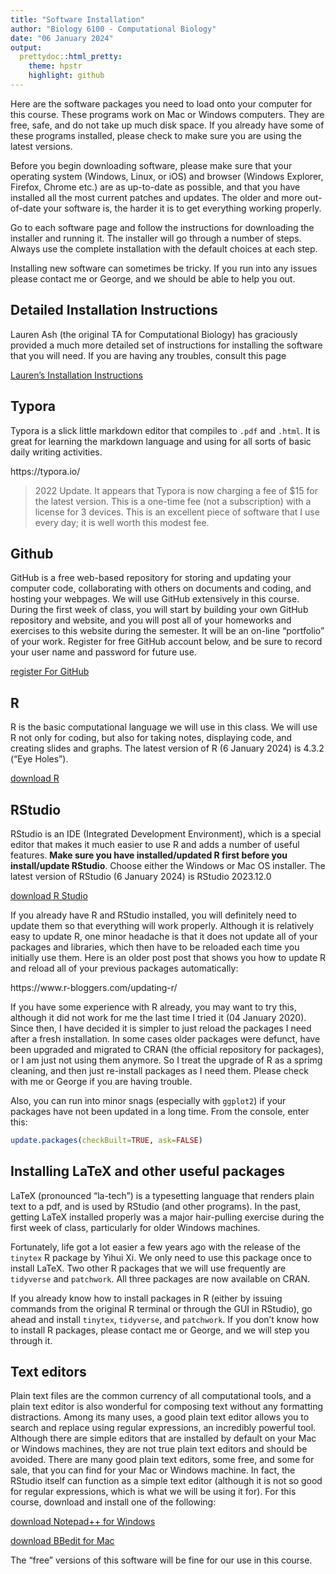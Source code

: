 ```yaml
---
title: "Software Installation"
author: "Biology 6100 - Computational Biology"
date: "06 January 2024"
output:
  prettydoc::html_pretty:
    theme: hpstr
    highlight: github
---
```

Here are the software packages you need to load onto your computer for this course. These programs work on Mac or Windows computers. They are free, safe, and do not take up much disk space. If you already have some of these programs installed, please check to make sure you are using the latest versions.

Before you begin downloading software, please make sure that your operating system (Windows, Linux, or iOS) and browser (Windows Explorer, Firefox, Chrome etc.) are as up-to-date as possible, and that you have installed all the most current patches and updates. The older and more out-of-date your software is, the harder it is to get everything working properly.

Go to each software page and follow the instructions for downloading the installer and running it. The installer will go through a number of steps. Always use the complete installation with the default choices at each step. 

Installing new software can sometimes be tricky. If you run into any issues please contact me or George, and we should be able to help you out.


## Detailed Installation Instructions

Lauren Ash (the original TA for Computational Biology) has graciously provided a much more detailed set of instructions for installing the software that you will need. If you are having any troubles, consult this page

[Lauren's Installation Instructions](Installation_Instructions.html)

## Typora

Typora is a slick little markdown editor that compiles to `.pdf` and `.html`. It is great for learning the markdown language and using for all sorts of basic daily writing activities. 

https://typora.io/

> 2022 Update. It appears that Typora is now charging a fee of $15 for the latest version. This is a one-time fee (not a subscription) with a license for 3 devices. This is an excellent piece of software that I use every day; it is well worth this modest fee.

## Github

GitHub is a free web-based repository for storing and updating your computer code, collaborating with others on documents and coding, and hosting your webpages. We will use GitHub extensively in this course. During the first week of class, you will start by building your own GitHub repository and website, and you will post all of your homeworks and exercises to this website during the semester. It will be an on-line "portfolio" of your work. Register for free GitHub account below, and be sure to record your user name and password for future use.

[register For GitHub](https://github.com/)

## R
R is the basic computational language we will use in this class. We will use R not only for coding, but also for taking notes, displaying code, and creating slides and graphs. The latest version of R (6 January 2024) is 4.3.2 ("Eye Holes").   

[download R](http://lib.stat.cmu.edu/R/CRAN/ )

## RStudio
RStudio is an IDE (Integrated Development Environment), which is a special editor that makes it much easier to use R and adds a number of useful features. **Make sure you have installed/updated R first before you install/update RStudio**. Choose either the Windows or Mac OS installer. The latest version of RStudio (6 January 2024) is RStudio 2023.12.0



[download R Studio](https://www.rstudio.com/products/rstudio/download/)

If you already have R and RStudio installed, you will definitely need to update them so that everything will work properly. Although it is relatively easy to update R, one minor headache is that it does not update all of your packages and libraries, which then have to be reloaded each time you initially use them. Here is an older post post that shows you how to update R and reload all of your previous packages automatically:

https://www.r-bloggers.com/updating-r/

If you have some experience with R already, you may want to try this, although it did not work for me the last time I tried it (04 January 2020). Since then, I have decided it is simpler to just reload the packages I need after a fresh installation. In some cases older packages were defunct, have been upgraded and migrated to CRAN (the official repository for packages), or I am just not using them anymore. So I treat the upgrade of R as a sprimg cleaning, and then just re-install packages as I need them. Please check with me or George if you are having trouble.


Also, you can run into minor snags (especially with `ggplot2`) if your packages have not been updated in a long time. From the console, enter this:

```r
update.packages(checkBuilt=TRUE, ask=FALSE)
```

## Installing LaTeX and other useful packages
LaTeX (pronounced "la-tech") is a typesetting language that renders plain text to a pdf, and is used by RStudio (and other programs). In the past, getting LaTeX installed properly was a major hair-pulling exercise during the first week of class, particularly for older Windows machines.

Fortunately, life got a lot easier a few years ago with the release of the `tinytex` R package by Yihui Xi. We only need to use this package once to install LaTeX. Two other R packages that we will use frequently are `tidyverse` and `patchwork`. All three packages are now available on CRAN.

If you already know how to install packages in R (either by issuing commands from the original R terminal or through the GUI in RStudio), go ahead and install `tinytex`, `tidyverse`, and `patchwork`. If you don't know how to install R packages, please contact me or George, and we will step you through it.

## Text editors
Plain text files are the common currency of all computational tools, and a plain text editor is also wonderful for composing text without any formatting distractions. Among its many uses, a good plain text editor allows you to search and replace using regular expressions, an incredibly powerful tool. Although there are simple editors that are installed by default on your Mac or Windows machines, they are not true plain text editors and should be avoided. There are many good plain text editors, some free, and some for sale, that you can find for your Mac or Windows machine. In fact, the RStudio itself can function as a simple text editor (although it is not so good for regular expressions, which is what we will be using it for). For this course, download and install one of the following: 


[download Notepad++ for Windows](https://notepad-plus-plus.org/)


[download BBedit for Mac](http://www.barebones.com/products/bbedit/index.html)

The "free" versions of this software will be fine for our use in this course.


